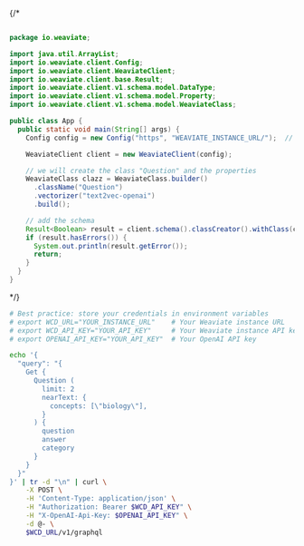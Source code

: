 

<Tabs groupId="languages">
<TabItem value="py" label="Python">

  <FilteredTextBlock
    text={PyCode}
    startMarker="# NearText"
    endMarker="# END NearText"
    language="py"
    title="quickstart_neartext_query.py"
  />

</TabItem>

<TabItem value="js" label="JS/TS">

<FilteredTextBlock
  text={TSCode}
  startMarker="// NearText"
  endMarker="// END NearText"
  language="ts"
  title="quickstart_neartext_query.ts"
/>

</TabItem>

<TabItem value="go" label="Go">
<FilteredTextBlock
  text={GoCode}
  startMarker="// NearText"
  endMarker="// END NearText"
  language="goraw"
  title="quickstart/3_1_neartext/main.go"
/>
</TabItem>
{/* <TabItem value="java" label="Java">

```java

package io.weaviate;

import java.util.ArrayList;
import io.weaviate.client.Config;
import io.weaviate.client.WeaviateClient;
import io.weaviate.client.base.Result;
import io.weaviate.client.v1.schema.model.DataType;
import io.weaviate.client.v1.schema.model.Property;
import io.weaviate.client.v1.schema.model.WeaviateClass;

public class App {
  public static void main(String[] args) {
    Config config = new Config("https", "WEAVIATE_INSTANCE_URL/");  // Replace with your Weaviate endpoint

    WeaviateClient client = new WeaviateClient(config);

    // we will create the class "Question" and the properties
    WeaviateClass clazz = WeaviateClass.builder()
      .className("Question")
      .vectorizer("text2vec-openai")
      .build();

    // add the schema
    Result<Boolean> result = client.schema().classCreator().withClass(clazz).run();
    if (result.hasErrors()) {
      System.out.println(result.getError());
      return;
    }
  }
}
```

</TabItem> */}
<TabItem value="curl" label="Curl">

```bash
# Best practice: store your credentials in environment variables
# export WCD_URL="YOUR_INSTANCE_URL"    # Your Weaviate instance URL
# export WCD_API_KEY="YOUR_API_KEY"     # Your Weaviate instance API key
# export OPENAI_API_KEY="YOUR_API_KEY"  # Your OpenAI API key

echo '{
  "query": "{
    Get {
      Question (
        limit: 2
        nearText: {
          concepts: [\"biology\"],
        }
      ) {
        question
        answer
        category
      }
    }
  }"
}' | tr -d "\n" | curl \
    -X POST \
    -H 'Content-Type: application/json' \
    -H "Authorization: Bearer $WCD_API_KEY" \
    -H "X-OpenAI-Api-Key: $OPENAI_API_KEY" \
    -d @- \
    $WCD_URL/v1/graphql
```

</TabItem>
</Tabs>
